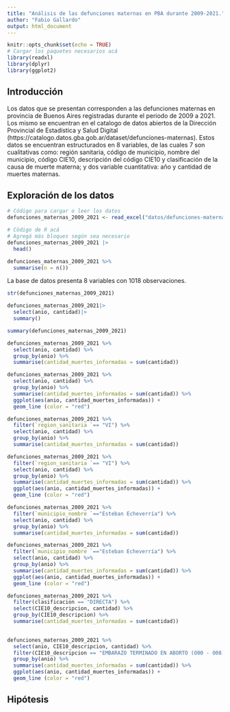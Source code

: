 ```yaml
---
title: "Análisis de las defunciones maternas en PBA durante 2009-2021."
author: "Fabio Gallardo"
output: html_document
---
```



```r
knitr::opts_chunk$set(echo = TRUE)
# Cargar los paquetes necesarios acá
library(readxl)
library(dplyr)
library(ggplot2)

```


## Introducción

Los datos que se presentan corresponden a las defunciones maternas en provincia de Buenos Aires registradas durante el periodo de 2009 a 2021. Los mismo se encuentran en el catalogo de datos abiertos de la Dirección Provincial de Estadística y Salud Digital (https://catalogo.datos.gba.gob.ar/dataset/defunciones-maternas).
Estos datos se encuentran estructurados en 8 variables, de las cuales 7 son cualitativas como: región sanitaria, código de municipio, nombre del municipio, código CIE10, descripción del código CIE10 y clasificación de la causa de muerte materna;  y dos variable cuantitativa: año y cantidad de muertes maternas.




## Exploración de los datos


```r
# Código para cargar o leer los datos
defunciones_maternas_2009_2021 <- read_excel("datos/defunciones-maternas-2009-2021.xlsx")

```



```r
# Cödigo de R acá 
# Agregá más bloques según sea necesario
defunciones_maternas_2009_2021 |>
  head()
```

```r
defunciones_maternas_2009_2021 %>% 
  summarise(n = n())
```

La base de datos presenta 8 variables con 1018 observaciones.

```r
str(defunciones_maternas_2009_2021)
```
```r
defunciones_maternas_2009_2021|>
  select(anio, cantidad)|>
  summary()

```
```r
summary(defunciones_maternas_2009_2021)
```
```r
defunciones_maternas_2009_2021 %>%
  select(anio, cantidad) %>%
  group_by(anio) %>%
  summarise(cantidad_muertes_informadas = sum(cantidad))
```

```r
defunciones_maternas_2009_2021 %>%
  select(anio, cantidad) %>%
  group_by(anio) %>%
  summarise(cantidad_muertes_informadas = sum(cantidad)) %>%
  ggplot(aes(anio, cantidad_muertes_informadas)) +
  geom_line (color = "red")
```




```r
defunciones_maternas_2009_2021 %>%
  filter(`region_sanitaria `== "VI") %>%
  select(anio, cantidad) %>%
  group_by(anio) %>%
  summarise(cantidad_muertes_informadas = sum(cantidad))
```


```r
defunciones_maternas_2009_2021 %>%
  filter(`region_sanitaria `== "VI") %>%
  select(anio, cantidad) %>%
  group_by(anio) %>%
  summarise(cantidad_muertes_informadas = sum(cantidad)) %>% 
  ggplot(aes(anio, cantidad_muertes_informadas)) +
  geom_line (color = "red")
```


```r
defunciones_maternas_2009_2021 %>%
  filter(`municipio_nombre `=="Esteban Echeverría") %>%
  select(anio, cantidad) %>%
  group_by(anio) %>%
  summarise(cantidad_muertes_informadas = sum(cantidad))
```

```r
defunciones_maternas_2009_2021 %>%
  filter(`municipio_nombre `=="Esteban Echeverría") %>%
  select(anio, cantidad) %>%
  group_by(anio) %>%
  summarise(cantidad_muertes_informadas = sum(cantidad)) %>% 
  ggplot(aes(anio, cantidad_muertes_informadas)) +
  geom_line (color = "red")
```


```r
defunciones_maternas_2009_2021 %>%
  filter(clasificacion == "DIRECTA") %>%
  select(CIE10_descripcion, cantidad) %>%
  group_by(CIE10_descripcion) %>%
  summarise(cantidad_muertes_informadas = sum(cantidad))
  
```


```r
defunciones_maternas_2009_2021 %>%
  select(anio, CIE10_descripcion, cantidad) %>%
  filter(CIE10_descripcion == "EMBARAZO TERMINADO EN ABORTO (O00 - O08)") %>%
  group_by(anio) %>%
  summarise(cantidad_muertes_informadas = sum(cantidad)) %>% 
  ggplot(aes(anio, cantidad_muertes_informadas)) +
  geom_line (color = "red")
```



## Hipótesis


